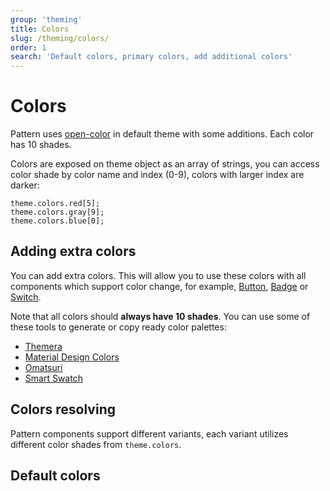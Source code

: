 ```yaml
---
group: 'theming'
title: Colors
slug: /theming/colors/
order: 1
search: 'Default colors, primary colors, add additional colors'
---
```



# Colors

Pattern uses [open-color](https://yeun.github.io/open-color/) in default theme with some additions.
Each color has 10 shades.

Colors are exposed on theme object as an array of strings,
you can access color shade by color name and index (0-9), colors with larger index are darker:

```tsx
theme.colors.red[5];
theme.colors.gray[9];
theme.colors.blue[0];
```

## Adding extra colors

You can add extra colors. This will allow you to use these colors with all components which support color change,
for example, [Button](/core/button/), [Badge](/core/badge/) or [Switch](/core/switch/).

Note that all colors should **always have 10 shades**.
You can use some of these tools to generate or copy ready color palettes:

- [Themera](https://themera.vercel.app/)
- [Material Design Colors](https://www.materialui.co/colors)
- [Omatsuri](https://omatsuri.app/color-shades-generator)
- [Smart Swatch](https://smart-swatch.netlify.app/)

<Demo data={ThemeDemos.themeColorsExtend} />

## Colors resolving

Pattern components support different variants, each variant utilizes different color shades
from `theme.colors`.

## Default colors

<ThemeColors />
